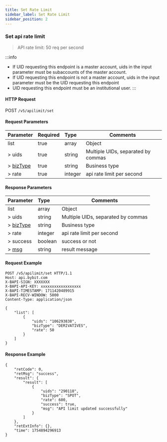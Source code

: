 ```yaml
---
title: Set Rate Limit
sidebar_label: Set Rate Limit
sidebar_position: 2
---
```

### Set api rate limit
> API rate limit: 50 req per second

:::info
* If UID requesting this endpoint is a master account, uids in the input parameter must be subaccounts of the master account.
* If UID requesting this endpoint is not a master account, uids in the input parameter must be the UID requesting this endpoint
* UID requesting this endpoint must be an institutional user.
:::

#### HTTP Request
POST `/v5/apilimit/set`

#### Request Parameters
| Parameter | Required | Type | Comments|
|:----- |:-------|:-----|------ |
|list |true|array |Object|
|> uids |true|string|Multiple UIDs, separated by commas |
|> [bizType](./enum#biztype) |true|string|Business type |
|> rate |true|integer|api rate limit per second |

#### Response Parameters
| Parameter | Type | Comments|
|:----- |:-----|----- |
|list |array |Object|
|> uids |string|Multiple UIDs, separated by commas |
|> [bizType](./enum#biztype) |string|Business type |
|> rate |integer|api rate limit per second |
|> success |boolean| success or not|
|> [msg](./enum#msg) |string|result message |

#### Request Example
```http
POST /v5/apilimit/set HTTP/1.1
Host: api.bybit.com
X-BAPI-SIGN: XXXXXXX
X-BAPI-API-KEY: xxxxxxxxxxxxxxxxxx
X-BAPI-TIMESTAMP: 1711420489915
X-BAPI-RECV-WINDOW: 5000
Content-Type: application/json

{
    "list": [
        {
            "uids": "106293838",
            "bizType": "DERIVATIVES",
            "rate": 50
        }
    ]
}
```

#### Response Example
```http
{
    "retCode": 0,
    "retMsg": "success",
    "result": {
        "result": [
            {
                "uids": "290118",
                "bizType": "SPOT",
                "rate": 600,
                "success": true,
                "msg": "API limit updated successfully"
            }
        ]
    },
    "retExtInfo": {},
    "time": 1754894296913
}
```
